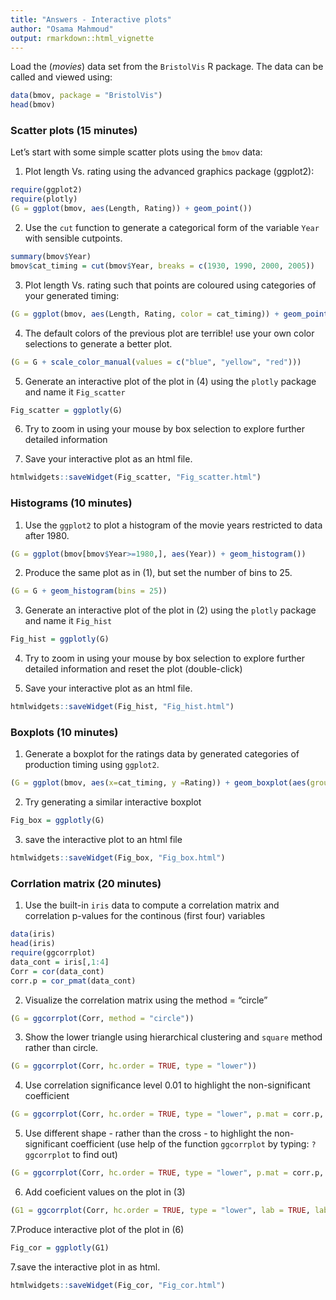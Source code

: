 ---
title: "Answers - Interactive plots"
author: "Osama Mahmoud"
output: rmarkdown::html_vignette
---
<!--
%\VignetteEngine{knitr::rmarkdown}
%\VignetteIndexEntry{Practical - Interactive plots}
-->

Load the (*movies*) data set from the `BristolVis` R package. The data can be called and viewed using:

```{r, include=FALSE}
data(bmov, package = "BristolVis")
head(bmov)
```

### Scatter plots (15 minutes)

Let's start with some simple scatter plots using the `bmov` data:

1. Plot length Vs. rating using the advanced graphics package (ggplot2):
```{r, message=FALSE, warning=FALSE}
require(ggplot2)
require(plotly)
(G = ggplot(bmov, aes(Length, Rating)) + geom_point())
```

2. Use the `cut` function to generate a categorical form of the variable `Year` with sensible cutpoints.
```{r}
summary(bmov$Year)
bmov$cat_timing = cut(bmov$Year, breaks = c(1930, 1990, 2000, 2005))
```

3. Plot length Vs. rating such that points are coloured using categories of your generated timing:
```{r}
(G = ggplot(bmov, aes(Length, Rating, color = cat_timing)) + geom_point())
```

4. The default colors of the previous plot are terrible! use your own color selections to generate a better plot.

```{r}
(G = G + scale_color_manual(values = c("blue", "yellow", "red")))
```

5. Generate an interactive plot of the plot in (4) using the `plotly` package and name it `Fig_scatter`
```{r}
Fig_scatter = ggplotly(G)
```

6. Try to zoom in using your mouse by box selection to explore further detailed information


7. Save your interactive plot as an html file.
```{r, eval=FALSE}
htmlwidgets::saveWidget(Fig_scatter, "Fig_scatter.html")
```

### Histograms (10 minutes)
1. Use the `ggplot2` to plot a histogram of the movie years restricted to data after 1980.
```{r, message=FALSE, warning=FALSE}
(G = ggplot(bmov[bmov$Year>=1980,], aes(Year)) + geom_histogram())
```

2. Produce the same plot as in (1), but set the number of bins to 25.
```{r, message=FALSE, warning=FALSE}
(G = G + geom_histogram(bins = 25))
```

3. Generate an interactive plot of the plot in (2) using the `plotly` package and name it `Fig_hist`
```{r, message=FALSE, warning=FALSE}
Fig_hist = ggplotly(G)
```

4. Try to zoom in using your mouse by box selection to explore further detailed information and reset the plot (double-click)


5. Save your interactive plot as an html file.
```{r, eval=FALSE}
htmlwidgets::saveWidget(Fig_hist, "Fig_hist.html")
```


### Boxplots (10 minutes)
1. Generate a boxplot for the ratings data by generated categories of production timing using `ggplot2`.
```{r}
(G = ggplot(bmov, aes(x=cat_timing, y =Rating)) + geom_boxplot(aes(group = cat_timing)))
```


2. Try generating a similar interactive boxplot
```{r}
Fig_box = ggplotly(G)
```

3. save the interactive plot to an html file
```{r, eval=FALSE}
htmlwidgets::saveWidget(Fig_box, "Fig_box.html")
```


### Corrlation matrix (20 minutes)
1. Use the built-in `iris` data to compute a correlation matrix and correlation p-values for the continous (first four) variables
```{r}
data(iris)
head(iris)
require(ggcorrplot)
data_cont = iris[,1:4]
Corr = cor(data_cont)
corr.p = cor_pmat(data_cont)
```

2. Visualize the correlation matrix using the method = "circle"
```{r}
(G = ggcorrplot(Corr, method = "circle"))
```

3. Show the lower triangle using hierarchical clustering and `square` method rather than circle.
```{r}
(G = ggcorrplot(Corr, hc.order = TRUE, type = "lower"))
```

4. Use correlation significance level 0.01 to highlight the non-significant coefficient
```{r}
(G = ggcorrplot(Corr, hc.order = TRUE, type = "lower", p.mat = corr.p, sig.level = 0.01))
```

5. Use different shape - rather than the cross - to highlight the non-significant coefficient (use help of the function `ggcorrplot` by typing: `?ggcorrplot` to find out)
```{r}
(G = ggcorrplot(Corr, hc.order = TRUE, type = "lower", p.mat = corr.p, sig.level = 0.01, pch = 10))
```

6. Add coeficient values on the plot in (3)
```{r}
(G1 = ggcorrplot(Corr, hc.order = TRUE, type = "lower", lab = TRUE, lab_size = 3))
```

7.Produce interactive plot of the plot in (6)
```{r}
Fig_cor = ggplotly(G1)
```

7.save the interactive plot in as html.
```{r, eval=FALSE}
htmlwidgets::saveWidget(Fig_cor, "Fig_cor.html")
```
